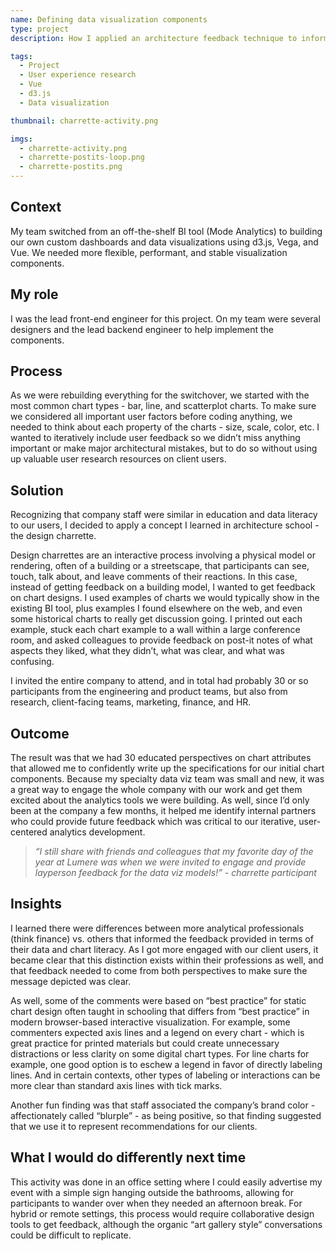 ```yaml
---
name: Defining data visualization components
type: project
description: How I applied an architecture feedback technique to inform strong UI design

tags:
  - Project
  - User experience research
  - Vue
  - d3.js
  - Data visualization

thumbnail: charrette-activity.png

imgs:
  - charrette-activity.png
  - charrette-postits-loop.png
  - charrette-postits.png
---
```


## Context

My team switched from an off-the-shelf BI tool (Mode Analytics) to building our own custom dashboards and data visualizations using d3.js, Vega, and Vue. We needed more flexible, performant, and stable visualization components.

## My role

I was the lead front-end engineer for this project. On my team were several designers and the lead backend engineer to help implement the components.

## Process

As we were rebuilding everything for the switchover, we started with the most common chart types - bar, line, and scatterplot charts. To make sure we considered all important user factors before coding anything, we needed to think about each property of the charts - size, scale, color, etc. I wanted to iteratively include user feedback so we didn’t miss anything important or make major architectural mistakes, but to do so without using up valuable user research resources on client users.

## Solution

Recognizing that company staff were similar in education and data literacy to our users, I decided to apply a concept I learned in architecture school - the design charrette.

Design charrettes are an interactive process involving a physical model or rendering, often of a building or a streetscape, that participants can see, touch, talk about, and leave comments of their reactions. In this case, instead of getting feedback on a building model, I wanted to get feedback on chart designs. I used examples of charts we would typically show in the existing BI tool, plus examples I found elsewhere on the web, and even some historical charts to really get discussion going. I printed out each example, stuck each chart example to a wall within a large conference room, and asked colleagues to provide feedback on post-it notes of what aspects they liked, what they didn’t, what was clear, and what was confusing.

I invited the entire company to attend, and in total had probably 30 or so participants from the engineering and product teams, but also from research, client-facing teams, marketing, finance, and HR.

## Outcome

The result was that we had 30 educated perspectives on chart attributes that allowed me to confidently write up the specifications for our initial chart components. Because my specialty data viz team was small and new, it was a great way to engage the whole company with our work and get them excited about the analytics tools we were building. As well, since I’d only been at the company a few months, it helped me identify internal partners who could provide future feedback which was critical to our iterative, user-centered analytics development.

<blockquote>
  <i>
    “I still share with friends and colleagues that my favorite day of the year at Lumere was when we were invited to engage and provide layperson feedback for the data viz models!” - charrette participant
  </i>
</blockquote>

## Insights

I learned there were differences between more analytical professionals (think finance) vs. others that informed the feedback provided in terms of their data and chart literacy. As I got more engaged with our client users, it became clear that this distinction exists within their professions as well, and that feedback needed to come from both perspectives to make sure the message depicted was clear.

As well, some of the comments were based on “best practice” for static chart design often taught in schooling that differs from “best practice” in modern browser-based interactive visualization. For example, some commenters expected axis lines and a legend on every chart - which is great practice for printed materials but could create unnecessary distractions or less clarity on some digital chart types. For line charts for example, one good option is to eschew a legend in favor of directly labeling lines. And in certain contexts, other types of labeling or interactions can be more clear than standard axis lines with tick marks.

Another fun finding was that staff associated the company’s brand color - affectionately called “blurple” - as being positive, so that finding suggested that we use it to represent recommendations for our clients.

## What I would do differently next time

This activity was done in an office setting where I could easily advertise my event with a simple sign hanging outside the bathrooms, allowing for participants to wander over when they needed an afternoon break. For hybrid or remote settings, this process would require collaborative design tools to get feedback, although the organic “art gallery style” conversations could be difficult to replicate.
